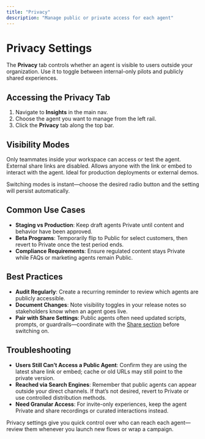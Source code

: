 ```yaml
---
title: "Privacy"
description: "Manage public or private access for each agent"
---
```


# Privacy Settings

The **Privacy** tab controls whether an agent is visible to users outside your organization. Use it to toggle between internal-only pilots and publicly shared experiences.

## Accessing the Privacy Tab

1. Navigate to **Insights** in the main nav.
2. Choose the agent you want to manage from the left rail.
3. Click the **Privacy** tab along the top bar.

## Visibility Modes

<CardGroup cols={2}>
  <Card title="Private" icon="lock">
    Only teammates inside your workspace can access or test the agent. External share links are disabled.
  </Card>
  <Card title="Public" icon="share">
    Allows anyone with the link or embed to interact with the agent. Ideal for production deployments or external demos.
  </Card>
</CardGroup>

Switching modes is instant—choose the desired radio button and the setting will persist automatically.

## Common Use Cases

- **Staging vs Production**: Keep draft agents Private until content and behavior have been approved.
- **Beta Programs**: Temporarily flip to Public for select customers, then revert to Private once the test period ends.
- **Compliance Requirements**: Ensure regulated content stays Private while FAQs or marketing agents remain Public.

## Best Practices

- **Audit Regularly**: Create a recurring reminder to review which agents are publicly accessible.
- **Document Changes**: Note visibility toggles in your release notes so stakeholders know when an agent goes live.
- **Pair with Share Settings**: Public agents often need updated scripts, prompts, or guardrails—coordinate with the [Share section](/share/overview) before switching on.

## Troubleshooting

- **Users Still Can’t Access a Public Agent**: Confirm they are using the latest share link or embed; cache or old URLs may still point to the private version.
- **Reached via Search Engines**: Remember that public agents can appear outside your direct channels. If that’s not desired, revert to Private or use controlled distribution methods.
- **Need Granular Access**: For invite-only experiences, keep the agent Private and share recordings or curated interactions instead.

Privacy settings give you quick control over who can reach each agent—review them whenever you launch new flows or wrap a campaign.
